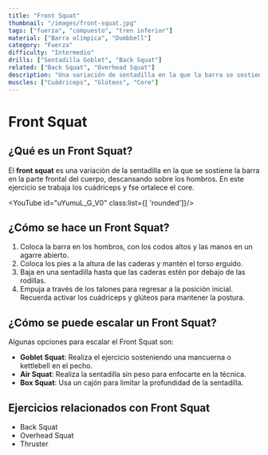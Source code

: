 ```yaml
---
title: "Front Squat"
thumbnail: "/images/front-squat.jpg"
tags: ["fuerza", "compuesto", "tren inferior"]
material: ["Barra olímpica", "Dumbbell"]
category: "Fuerza"
difficulty: "Intermedio"
drills: ["Sentadilla Goblet", "Back Squat"]
related: ["Back Squat", "Overhead Squat"]
description: "Una variación de sentadilla en la que la barra se sostiene en la posición frontal, enfocándose en los cuádriceps y mejorando la postura."
muscles: ["Cuádriceps", "Glúteos", "Core"]
---
```


# Front Squat

## ¿Qué es un Front Squat?
El **front squat** es una variación de la sentadilla en la que se sostiene la barra en la parte frontal del cuerpo, descansando sobre los hombros. En este ejercicio se trabaja los cuádriceps y fse ortalece el core.

<YouTube id="uYumuL_G_V0" class:list={[ 'rounded']}/>

## ¿Cómo se hace un Front Squat?
1. Coloca la barra en los hombros, con los codos altos y las manos en un agarre abierto.
2. Coloca los pies a la altura de las caderas y mantén el torso erguido.
3. Baja en una sentadilla hasta que las caderas estén por debajo de las rodillas.
4. Empuja a través de los talones para regresar a la posición inicial. Recuerda activar los cuádriceps y glúteos para mantener la postura.


## ¿Cómo se puede escalar un Front Squat?
Algunas opciones para escalar el Front Squat son:
- **Goblet Squat**: Realiza el ejercicio sosteniendo una mancuerna o kettlebell en el pecho.
- **Air Squat**: Realiza la sentadilla sin peso para enfocarte en la técnica.
- **Box Squat**: Usa un cajón para limitar la profundidad de la sentadilla.

## Ejercicios relacionados con Front Squat
- Back Squat
- Overhead Squat
- Thruster